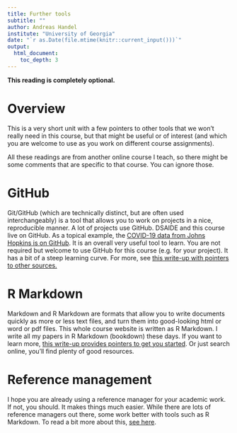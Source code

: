 ```yaml
---
title: Further tools 
subtitle: ""
author: Andreas Handel
institute: "University of Georgia"
date: "`r as.Date(file.mtime(knitr::current_input()))`"
output: 
  html_document:
    toc_depth: 3
---
```


**This reading is completely optional.**


# Overview
This is a very short unit with a few pointers to other tools that we won't really need in this course, but that might be useful or of interest (and which you are welcome to use as you work on different course assignments).

All these readings are from another online course I teach, so there might be some comments that are specific to that course. You can ignore those.

# GitHub
Git/GitHub (which are technically distinct, but are often used interchangeably) is a tool that allows you to work on projects in a nice, reproducible manner. A lot of projects use GitHub. DSAIDE and this course live on GitHub. As a topical example, the [COVID-19 data from Johns Hopkins is on GitHub](https://github.com/CSSEGISandData/COVID-19). It is an overall very useful tool to learn. You are not required but welcome to use GitHub for this course (e.g. for your project). It has a bit of a steep learning curve. For more, see [this write-up with pointers to other sources.](https://andreashandel.github.io/MADAcourse/Tools_Github_Introduction.html)

# R Markdown
Markdown and R Markdown are formats that allow you to write documents quickly as more or less text files, and turn them into good-looking html or word or pdf files. This whole course website is written as R Markdown. I write all my papers in R Markdown (bookdown) these days. If you want to learn more, [this write-up provides pointers to get you started](https://andreashandel.github.io/MADAcourse/Tools_Reproducibility.html). Or just search online, you'll find plenty of good resources.

# Reference management
I hope you are already using a reference manager for your academic work. If not, you should. It makes things much easier. While there are lots of reference managers out there, some work better with tools such as R Markdown. To read a bit more about this, [see here](https://andreashandel.github.io/MADAcourse/Tools_Reference_Management.html).

